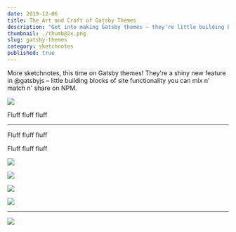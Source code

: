 ```yaml
---
date: 2019-12-06
title: The Art and Craft of Gatsby Themes
description: "Get into making Gatsby themes – they're little building blocks of functionality you can mix n' match n' share on NPM."
thumbnail: ./thumb@2x.png
slug: gatsby-themes
category: sketchnotes
published: true
---
```




<SketchesContainer>

More sketchnotes, this time on Gatsby themes!
They're a shiny new feature in @gatsbyjs – little building blocks of site functionality you can mix n' match n' share on NPM.

![](https://og-image-egghead-course.now.sh/composable-gatsby-themes)


Fluff fluff fluff

<hr />

Fluff fluff fluff

Fluff fluff fluff

![](./GatsbyThemes_1.png)

![](./GatsbyThemes_2.png)

![](./GatsbyThemes_3.png)

![](./GatsbyThemes_4.png)

---

<FullSketchnote coursename="Composing Gatsby Themes" courselink="http://bit.ly/gatsbyt">

![](./GatsbyThemes--thumbnail.png)

</FullSketchnote>

</SketchesContainer>